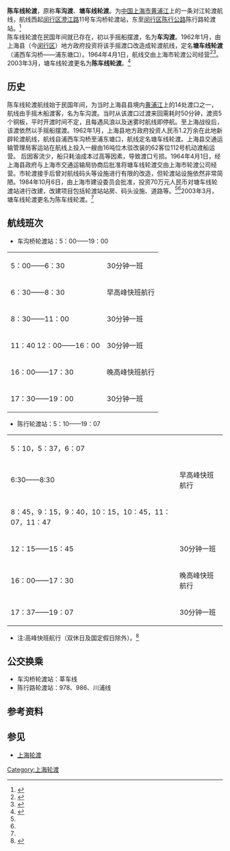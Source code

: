 '''陈车线轮渡'''，原称'''车沟渡'''、'''塘车线轮渡'''。为[[中华人民共和国|中国]][[上海市|上海市]][[黄浦江|黄浦江]]上的一条对江轮渡航线，航线西起[[闵行区|闵行区]][[澄江路|澄江路]]11号车沟桥轮渡站，东至[[闵行区|闵行区]][[陈行公路|陈行公路]]陈行路轮渡站。<ref>{{Cite web |url=http://www.shanghaiferry.com/1-%E7%BD%91%E9%A1%B5ppt%E8%BD%AC%E5%9B%BE%E7%89%87%E8%B5%84%E6%96%99/%E8%88%AA%E7%BA%BF%E8%88%AA%E7%8F%AD%EF%BC%88%E5%90%84%E6%B8%A1%E5%8F%A3%E7%AE%80%E4%BB%8B%EF%BC%89/1-%E9%99%88%E8%BD%A6%E8%88%AA%E7%BA%BF%E7%AE%80%E4%BB%8B.png |title=上海轮渡陈车线航线简介 |accessdate=2011-07-30 |archive-date=2016-03-04 |archive-url=https://web.archive.org/web/20160304100300/http://www.shanghaiferry.com/1-%E7%BD%91%E9%A1%B5ppt%E8%BD%AC%E5%9B%BE%E7%89%87%E8%B5%84%E6%96%99/%E8%88%AA%E7%BA%BF%E8%88%AA%E7%8F%AD%EF%BC%88%E5%90%84%E6%B8%A1%E5%8F%A3%E7%AE%80%E4%BB%8B%EF%BC%89/1-%E9%99%88%E8%BD%A6%E8%88%AA%E7%BA%BF%E7%AE%80%E4%BB%8B.png |dead-url=no }}</ref>
<br>陈车线轮渡在民国年间就已存在，初以手摇船摆渡，名为'''车沟渡'''。1962年1月，由上海县（今[[闵行区|闵行区]]）地方政府投资将该手摇渡口改造成轮渡航线，定名'''塘车线轮渡'''（浦西车沟桥——浦东塘口）。1964年4月1日，航线交由上海市轮渡公司经营<ref name="渡运">{{Cite web |url=http://www.shtong.gov.cn/newsite/node2/node2245/node4501/node56018/node56020/userobject1ai43385.html |title=上海市地方志 专业志 >> 上海内河航运志 >> 第六章渡运 >> 节 |access-date=2019-04-20 |archive-date=2014-01-01 |archive-url=https://web.archive.org/web/20140101093158/http://www.shtong.gov.cn/newsite/node2/node2245/node4501/node56018/node56020/userobject1ai43385.html |dead-url=no }}</ref><ref name="船渡">{{Cite web |url=http://www.shtong.gov.cn/newsite/node2/node4/node2250/shanghai/node53953/node53979/node53981/userobject1ai36128.html |title=上海市地方志 区县志 >> 县志 >> 上海县志 >> 第二十一篇交通运输 >> （九）船渡 >> 节 |accessdate=2019-04-20 |archive-date=2017-02-27 |archive-url=https://web.archive.org/web/20170227043731/http://www.shtong.gov.cn/Newsite/node2/node4/node2250/shanghai/node53953/node53979/node53981/userobject1ai36128.html |dead-url=no }}</ref>。2003年3月，塘车线轮渡更名为'''陈车线轮渡'''。<ref name="沿革">{{Cite web |url=http://www.shanghaiferry.com/1-%E7%BD%91%E9%A1%B5ppt%E8%BD%AC%E5%9B%BE%E7%89%87%E8%B5%84%E6%96%99/%E7%99%BE%E5%B9%B4%E4%BC%A0%E6%89%BF/%E8%BD%AE%E6%B8%A1%E7%AE%80%E5%8F%B2/10-%E5%90%84%E6%B8%A1%E5%8F%A3%E5%8E%86%E5%8F%B2%E6%B2%BF%E9%9D%A9.html |title=上海轮渡各渡口历史沿革 |access-date=2011-07-30 |archive-date=2014-02-02 |archive-url=https://web.archive.org/web/20140202141841/http://www.shanghaiferry.com/1-%E7%BD%91%E9%A1%B5ppt%E8%BD%AC%E5%9B%BE%E7%89%87%E8%B5%84%E6%96%99/%E7%99%BE%E5%B9%B4%E4%BC%A0%E6%89%BF/%E8%BD%AE%E6%B8%A1%E7%AE%80%E5%8F%B2/10-%E5%90%84%E6%B8%A1%E5%8F%A3%E5%8E%86%E5%8F%B2%E6%B2%BF%E9%9D%A9.html |dead-url=no }}</ref>
== 历史 ==
陈车线轮渡航线始于民国年间，为当时上海县县境内[[黄浦江|黄浦江]]上的14处渡口之一，航线由手摇木船渡客，名为车沟渡。当时从该渡口过渡来回需耗时50分钟，渡资5个铜板，平时开渡时间不定，且每遇风浪以及迷雾时航线即停航。至上海战役后，该渡依然以手摇船摆渡。1962年1月，上海县地方政府投资人民币1.2万余在此地新辟轮渡航线，航线自浦西车沟桥至浦东塘口，航线定名塘车线轮渡。上海县交通运输管理局客运站在航线上投入一艘由16吨位木驳改装的62客位112号机动渡船运营。
后因客流少，船只耗油成本过高等因素，导致渡口亏损。1964年4月1日，经上海县政府与上海市交通运输局协商后批准将塘车线轮渡交由上海市轮渡公司经营。市轮渡接手后曾对航线码头等设施进行有限的改造，但轮渡站设施依然非常简陋。1984年10月6日，由上海市建设委员会批准，投资70万元人民币对塘车线轮渡站进行改建，改建项目包括轮渡站站房、码头设施、道路等。<ref name="渡运"/><ref name="船渡"/>2003年3月，塘车线轮渡更名为陈车线轮渡。<ref name="沿革"/>
== 航线班次 ==
*车沟桥轮渡站：5：00——19：00
{| class="wikitable"
|-
| 5：00——6：30 || 30分钟一班 
|-
| 6：30——8：30 || 早高峰快班航行
|- 
| 8：30——11：00 || 30分钟一班 
|-
| 11：40 12：00——16：00 || 30分钟一班 
|-
| 16：00——17：30 || 晚高峰快班航行
|-
| 17：30——19：00 || 30分钟一班
|}
*陈行轮渡站：5：10——19：07
{| class="wikitable"
|-
| 5：10，5：37，6：07 ||
|-
| 6:30——8:30 || 早高峰快班航行
|-
| 8：45，9：15，9：40，10：15，10：45，11：07，11：47 || 
|-
| 12：15——15：45 || 30分钟一班 
|-
| 16：00——17：30 || 晚高峰快班航行
|-
| 17：37——19：07 || 30分钟一班
|}
*注:高峰快班航行（双休日及国定假日除外）。<ref>{{Cite web |url=http://www.shanghaiferry.com/1-%E7%BD%91%E9%A1%B5ppt%E8%BD%AC%E5%9B%BE%E7%89%87%E8%B5%84%E6%96%99/%E6%97%B6%E5%88%BB%E8%A1%A8/4-%E9%99%88%E8%BD%A6%E7%BA%BF.html |title=上海轮渡陈车线时刻表 |accessdate=2011-07-30 |archive-date=2015-06-23 |archive-url=https://web.archive.org/web/20150623141500/http://www.shanghaiferry.com/1-%E7%BD%91%E9%A1%B5ppt%E8%BD%AC%E5%9B%BE%E7%89%87%E8%B5%84%E6%96%99/%E6%97%B6%E5%88%BB%E8%A1%A8/4-%E9%99%88%E8%BD%A6%E7%BA%BF.html |dead-url=no }}</ref>

== 公交换乘 ==
*车沟桥轮渡站：莘车线
*陈行路轮渡站：978、986、川浦线

== 参考资料 ==
{{reflist}}

== 参见 ==
*[[上海轮渡|上海轮渡]]

{{上海市轮渡有限公司黄浦江对江轮渡航线}}
{{Crossings navbox
|structure= Crossings
|place= [[黄浦江|黄浦江]]
|bridge= '''陈车线轮渡'''
|bridge signs= 
|upstream= [[申嘉湖高速公路|S32申嘉湖高速公路]]
|upstream signs= [[闵浦大桥|闵浦大桥]]
|downstream= [[上海外环高速公路|外环线]]
|downstream signs= [[徐浦大桥|徐浦大桥]]
}}

[[Category:上海轮渡|Category:上海轮渡]]